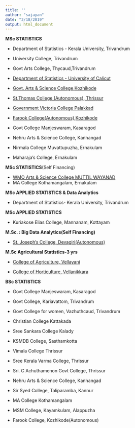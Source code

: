 ```yaml
---
title: ''
author: "sajayan"
date: "3/18/2019"
output: html_document
---
```

**MSc STATISTICS**

* Department of Statistics - Kerala University, Trivandrum

* University College, Trivandrum

* Govt Arts College, Thycaud,Trivandrum

* [Department of Statistics - University of Calicut
](https://statistics.uoc.ac.in/)


* [Govt. Arts & Science College,Kozhikode](http://www.gasckkd.ac.in/statistics/)

* [St.Thomas College (Autonomous), Thrissur](http://stthomas.ac.in/department_info?department=Statistics)


* [Government Victoria College Palakkad](http://www.victoriacollege.in/index.php)

* [Farook College(Autonomous),Kozhikode](https://www.farookcollege.ac.in/department-of-statistics/)

* Govt College Manjeswaram, Kasaragod

* Nehru Arts & Science College, Kanhangad

* Nirmala College Muvattupuzha, Ernakulam

* Maharaja's College, Ernakulam



**MSc STATISTICS**(Self Financing)

* [WMO Arts & Science College MUTTIL WAYANAD](https://wmocollege.ac.in/pg.html)
* MA College Kothamangalam, Ernakulam

**MSc APPLIED STATISTICS & Data Analytics**

* Department of Statistics- Kerala University, Trivandrum


**MSc APPLIED STATISTICS**

* Kuriakose Elias College, Mannanam, Kottayam



**M.Sc. : Big Data Analytics(Self Financing)**


* [St. Joseph's College, Devagiri(Autonomous)](http://www.sjc.ac.in/courses.html#)


**M.Sc Agricultural Statistics-3 yrs**


* [College of Agriculture, Vellayani](http://www.kau.in/institution/college-agriculture-vellayani)

* [College of Horticulture, Vellanikkara](http://www.kau.in/institution/college-horticulture-vellanikkara)


**BSc STATISTICS**

* Govt College Manjeswaram, Kasaragod
* Govt College, Kariavattom, Trivandrum
* Govt College for women, Vazhuthcaud, Trivandrum
* Christian College Kattakada
* Sree Sankara College Kalady
* KSMDB College, Sasthamkotta
* Vimala College Thrissur
* Sree Kerala Varma College, Thrissur
* Sri. C Achuthamenon Govt College, Thrissur
* Nehru Arts & Science College, Kanhangad

* Sir Syed College, Taliparamba, Kannur

* MA College Kothamangalam

* MSM College, Kayamkulam, Alappuzha
* Farook College, Kozhikode(Autonomous)
